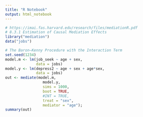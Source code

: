 ```yaml
---
title: "R Notebook"
output: html_notebook
---
```


```r
# https://imai.fas.harvard.edu/research/files/mediationR.pdf
# 8.3.1 Estimation of Causal Mediation Effects
library("mediation")
data("jobs")

# The Baron–Kenny Procedure with the Interaction Term
set.seed(1234)
model.m <- lm(job_seek ~ age + sex,
              data = jobs)
model.y <- lm(depress2 ~ age + sex + age*sex,
              data = jobs)
out <- mediate(model.m,
                 model.y,
                 sims = 1000,
                 boot = TRUE,
                 #INT = TRUE, 
                 treat = "sex", 
                 mediator = "age");
summary(out)
```

